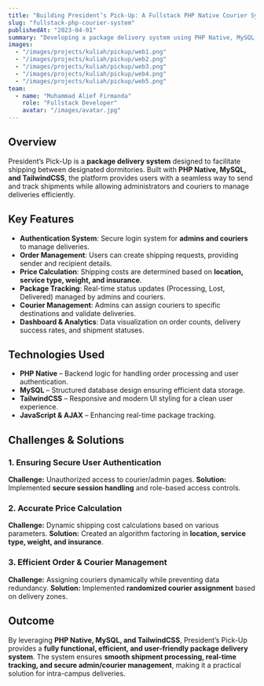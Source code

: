 ```yaml
---
title: "Building President’s Pick-Up: A Fullstack PHP Native Courier System"
slug: "fullstack-php-courier-system"
publishedAt: "2023-04-01"
summary: "Developing a package delivery system using PHP Native, MySQL, and TailwindCSS, allowing users to send and track shipments across different dormitories."
images:
  - "/images/projects/kuliah/pickup/web1.png"
  - "/images/projects/kuliah/pickup/web2.png"
  - "/images/projects/kuliah/pickup/web3.png"
  - "/images/projects/kuliah/pickup/web4.png"
  - "/images/projects/kuliah/pickup/web5.png"
team:
  - name: "Muhammad Alief Firmanda"
    role: "Fullstack Developer"
    avatar: "/images/avatar.jpg"
---
```


## Overview

President’s Pick-Up is a **package delivery system** designed to facilitate shipping between designated dormitories. Built with **PHP Native, MySQL, and TailwindCSS**, the platform provides users with a seamless way to send and track shipments while allowing administrators and couriers to manage deliveries efficiently.

## Key Features

- **Authentication System**: Secure login system for **admins and couriers** to manage deliveries.
- **Order Management**: Users can create shipping requests, providing sender and recipient details.
- **Price Calculation**: Shipping costs are determined based on **location, service type, weight, and insurance**.
- **Package Tracking**: Real-time status updates (Processing, Lost, Delivered) managed by admins and couriers.
- **Courier Management**: Admins can assign couriers to specific destinations and validate deliveries.
- **Dashboard & Analytics**: Data visualization on order counts, delivery success rates, and shipment statuses.

## Technologies Used

- **PHP Native** – Backend logic for handling order processing and user authentication.
- **MySQL** – Structured database design ensuring efficient data storage.
- **TailwindCSS** – Responsive and modern UI styling for a clean user experience.
- **JavaScript & AJAX** – Enhancing real-time package tracking.

## Challenges & Solutions

### 1. **Ensuring Secure User Authentication**
**Challenge:** Unauthorized access to courier/admin pages.
**Solution:** Implemented **secure session handling** and role-based access controls.

### 2. **Accurate Price Calculation**
**Challenge:** Dynamic shipping cost calculations based on various parameters.
**Solution:** Created an algorithm factoring in **location, service type, weight, and insurance**.

### 3. **Efficient Order & Courier Management**
**Challenge:** Assigning couriers dynamically while preventing data redundancy.
**Solution:** Implemented **randomized courier assignment** based on delivery zones.

## Outcome

By leveraging **PHP Native, MySQL, and TailwindCSS**, President’s Pick-Up provides a **fully functional, efficient, and user-friendly package delivery system**. The system ensures **smooth shipment processing, real-time tracking, and secure admin/courier management**, making it a practical solution for intra-campus deliveries.
